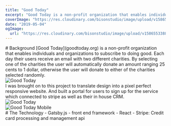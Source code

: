 ```yaml
---
title: "Good Today"
excerpt: "Good Today is a non-profit organization that enables individuals and organizations to subscribe to doing good."
coverImage: "https://res.cloudinary.com/bisonstudio/image/upload/v1586553388/Portfolio/goodtoday/goodtody.jpg"
date: "2019-05-04"
ogImage:
  url: "https://res.cloudinary.com/bisonstudio/image/upload/v1586553388/Portfolio/goodtoday/goodtody.jpg"
---
```




<Section>
  <FIP>
    # Background
  </FIP>
  <FIP>
    [Good Today](goodtoday.org) is a non-profit organization that enables individuals and organizations to
    subscribe to doing good. Each day their users receive an email with two different charities.
    By selecting one of the charities the user will automatically donate an amount ranging 25 cents to 1 dollar, 
    otherwise the user will donate to either of the charities selected randomly. 
  </FIP>
</Section>


<Section>
  <FIP>
    <img 
      alt="Good Today" 
      src="https://res.cloudinary.com/bisonstudio/image/upload/c_scale,w_720/v1587511708/Portfolio/goodtoday/lvh.me_8002_.png" 
    />
  </FIP>
</Section>

<Section>
  <FIP>
      I was brought on to this project to translate design into a pixel perfect responsive website. And built a portal for users to sign up for the service which connected to stripe as well as their in house CRM. 
  </FIP>
</Section>

<Section>
  <FIP>
    <img 
      alt="Good Today" 
      src="https://res.cloudinary.com/bisonstudio/image/upload/c_scale,w_720/v1587511693/Portfolio/goodtoday/lvh.me_8002__2.png" 
    />
  </FIP>
</Section>




<Section>
  <FIP>
    <img 
      alt="Good Today Mobile" 
      src="https://res.cloudinary.com/bisonstudio/image/upload/c_scale,h_720/v1587511713/Portfolio/goodtoday/lvh.me_8002__iPhone_X.png" 
    />
  </FIP>
</Section>

<Section className="tools">
  <FIP>
    # The Technology
  </FIP>
  <FIP>
    - Gatsby.js - front end framework 
  </FIP>
  <FIP>
    - React
  </FIP>
  <FIP>
    - Stripe: Credit card processing and management api
  </FIP>
</Section>
